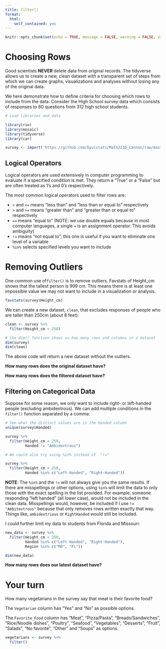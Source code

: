 ```yaml
---
title: filter()
format:
  html:
    self_contained: yes
---
```

```r
knitr::opts_chunk$set(echo = TRUE, message = FALSE, warning = FALSE, error = TRUE)
```

# Choosing Rows

Good scientists **NEVER** delete data from original records.  The tidyverse allows us to create a new, clean dataset with a transparent set of steps from which we can create graphs, visualizations and analyses without losing any of the original data. 

We here demonstrate how to define criteria for choosing which rows to include from the data.  Consider the High School survey data which consists of responses to 60 questions from 312 high school students.  

```r

# Load libraries and data

library(rio)
library(mosaic)
library(tidyverse)
library(car)

survey <- import('https://github.com/byuistats/Math221D_Cannon/raw/master/Data/HighSchoolSeniors_subset.csv') %>% tibble()

```


## Logical Operators

Logical operators are used extensively in computer programming to evaluate if a specified condition is met.  They return a "True" or a "False" but are often treated as 1's and 0's respectively. 

The most common logical operators used to filter rows are:

  * `<` and `<=` means "less than" and "less than or equal to" respectively
  * `>` and `>=` means "greater than" and "greater than or equal to" respectively
  * `==` means "equal to" (NOTE:  we use double equals because in most computer languages, a single `=` is an assignment operator.  This avoids ambiguity)
  * `!=` means "not equal to"; this one is useful if you want to eliminate one level of a variable
  * `%in%` selects specified levels you want to include

# Removing Outliers

One common use of`filter()` is to remove outliers.  Favstats of Height_cm shows that the tallest person is 999 cm.  This means there is at least one impossible value we may not want to include in a visualization or analysis.  

```r
favstats(survey$Height_cm)
```


We can create a new dataset, `clean`, that excludes responses of people who are taller than 250cm (about 8 feet):

```r

clean <- survey %>% 
  filter(Height_cm < 250)

# the dim() function shows us how many rows and columns in a dataset
dim(survey)
dim(clean)

```

The above code will return a new dataset without the outliers.

__How many rows does the original dataset have?__

__How many rows does the filtered dataset have?__

## Filtering on Categorical Data

Suppose for some reason, we only want to include right- or left-handed people (excluding ambidextrous).  We can add multiple conditions in the `filter()` function separated by a comma:


```r

# See what the distinct values are in the Handed column
unique(survey$Handed)

survey %>%
  filter(Height_cm < 250,
         Handed != "Ambidextrous")

# We could also try using %in% instead of  "!="

survey %>%
  filter(Height_cm < 250,
         Handed %in% c("Left-Handed", "Right-Handed"))

```

__NOTE__: The `%in%` and the `!=` will not always give you the same results.  If there are misspellings or other options, using `%in%` will limit the data to only those with the exact spelling in the list provided. For example, someone responding "left handed" (all lower case), would not be included in the clean data.  Misspellings would, however, be included if I use `!= "Ambitextrous"` because that only removes rows written exactly that way.  Things like, `ambidextrious` or `RightHanded` would still be included.  

I could further limit my data to students from Florida and Missouri:

```r
new_data <- survey %>%
  filter(Height_cm < 250,
         Handed %in% c("Left-Handed", "Right-Handed"),
         Region %in% c("MO", "FL"))

dim(new_data)
```

__How many rows does our latest dataset have?__

# Your turn

How many vegetarians in the survey say that meat is their favorite food?

The `Vegetarian` column has "Yes" and "No" as possible options.

The `Favorite_Food` column has "Meat", "Pizza/Pasta", "Breads/Sandwiches", "Rice/Noodle dishes", "Poultry", "Seafood", "Vegetables", "Desserts", "Fruit", "Salads", "No favorite", "Other" and "Soups" as options.

```r
vegetarians <- survey %>%
  filter()
```


